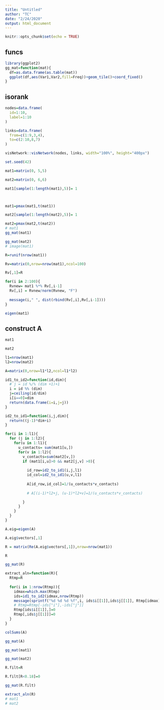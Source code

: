 ```yaml
---
title: "Untitled"
author: "TC"
date: "2/24/2020"
output: html_document
---
```


```r
knitr::opts_chunk$set(echo = TRUE)
```


## funcs

```r
library(ggplot2)
gg_mat=function(mat){
  df=as.data.frame(as.table(mat))
  ggplot(df,aes(Var1,Var2,fill=Freq))+geom_tile()+coord_fixed()
}
```


## isorank

```r
nodes=data.frame(
  id=1:10,
  label=1:10
)

links=data.frame(
  from=c(1:9,3,4),
  to=c(2:10,8,7)
)
```


```r
visNetwork::visNetwork(nodes, links, width="100%", height="400px")
```



```r

set.seed(42)

mat1=matrix(0, 5,5)

mat2=matrix(0, 6,6)

mat1[sample(1:length(mat1),5)]= 1



mat1=pmax(mat1,t(mat1))

mat2[sample(1:length(mat2),5)]= 1

mat2=pmax(mat2,t(mat2))
# mat1
gg_mat(mat1)

gg_mat(mat2)
# image(mat1)


```





```r
R=runif(nrow(mat1))

Rv=matrix(0,nrow=nrow(mat1),ncol=100)

Rv[,1]=R

for(i in 2:100){
  Rvnew= mat1 %*% Rv[,i-1]
  Rv[,i] = Rvnew/norm(Rvnew, "F") 
  
  message(i," ", dist(rbind(Rv[,i],Rv[,i-1])))
}
```

```r
eigen(mat1)
```


## construct A

```r
mat1

mat2
```

```r
l1=nrow(mat1)
l2=nrow(mat2)

A=matrix(0,nrow=l1*l2,ncol=l1*l2)


```


```r
id1_to_id2=function(id,dim){
  # j = id %/% (dim +1)+1
  i = id %% (dim)
  j=ceiling(id/dim)
  i[i==0]=dim
  return(data.frame(i=i,j=j))
}

id2_to_id1=function(i,j,dim){
  return((j-1)*dim+i)
}
```




```r
for(i in 1:l1){
  for (j in 1:l2){
    for(u in 1:l1){
      u_contacts= sum(mat1[u,])
      for(v in 1:l2){
        v_contacts=sum(mat2[v,])
        if (mat1[i,u]>0 && mat2[j,v] >0){
          
          id_row=id2_to_id1(i,j,l1)
          id_col=id2_to_id1(u,v,l1)
          
          A[id_row,id_col]=1/(u_contacts*v_contacts)
          
          # A[(i-1)*l2+j, (u-1)*l2+v]=1/(u_contacts*v_contacts)

        }
      }
    }
  }
}
```

```r
A.eig=eigen(A)
```

```r
A.eig$vectors[,1]
```


```r
R = matrix(Re(A.eig$vectors[,1]),nrow=nrow(mat1))
```

```r
R
```


```r
gg_mat(R)
```


```r
extract_aln=function(R){
  Rtmp=R
  
  for(i in 1:nrow(Rtmp)){
    idmax=which.max(Rtmp)
    ids=id1_to_id2(idmax,nrow(Rtmp))
    message(sprintf("%d %d %d %f",i, ids$i[[1]],ids$j[[1]], Rtmp[idmax]))
    # Rtmp=Rtmp[-ids["i"],-ids["j"]]
    Rtmp[ids$i[[1]],]=0
    Rtmp[,ids$j[[1]]]=0
  }
}
```


```r
colSums(A)
```


```r
gg_mat(A)
```


```r
gg_mat(mat1)

gg_mat(mat2)
```


```r

R.filt=R

R.filt[R<0.18]=0

gg_mat(R.filt)
```


```r
extract_aln(R)
# mat1
# mat2

```

